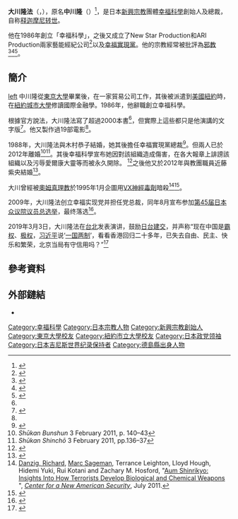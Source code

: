 {{Citation style|time=2021-03-27T14:47:23+00:00}}
{{Infobox officeholder
| name = 大川隆法
| birth_name = 中川隆
| birth_date = {{birth date and age|1956|7|7}}
| birth_place = {{JPN}}[[德島縣|德島縣]][[麻植郡|麻植郡]][[川島町|川島町]]
| citizenship = {{JPN}}
| office1 = [[幸福實現黨|幸福實現黨]]總裁
| termstart1 = 2009年3月23日
| predecessor1 = 職位創立
| office2 = [[幸福科學|幸福科學]]創始人暨總裁
| termstart2 = 1986年10月6日
| predecessor2 = 職位創立
| website = https://ryuho-okawa.org/
| alma_mater = [[東京大學|東京大學]]、[[紐約城市大學|紐約城市大學]]
| occupation = 宗教人物<br />政黨領袖
| image = Master Ryuho Okawa, Feb. 15, 2015.jpg
| spouse          ={{marriage |大川恭子|1988年|2012年|end=d}}<br />{{marriage |大川紫央|2012年}}
| 子女 = 長子：大川宏洋<br />長女：大川咲也加<br />次子：大川真輝<br />三子：大川裕太<br />次女：大川愛理沙
}}

'''大川隆法'''（{{lang-ja|おおかわ りゅうほう}}，{{bd|1956年|7月7日|||catIdx=Okawa Ryuho}}），原名'''中川隆'''（{{lang-ja|なかがわ たかし}}）<ref name="unseenjapan">{{cite web | url=https://unseenjapan.com/happy-science/ | title=Inside "Happy Science", Japan's Far-Right Religious Movement | work=Unseen Japan | date=2019-08-12 | accessdate=2020-04-20 | author=Oskow, Noah}}</ref>，是日本[[新興宗教|新興宗教]]團體[[幸福科學|幸福科學]]創始人及總裁，自称[[释迦摩尼|释迦摩尼]][[转世|转世]]{{sfn|塚田穂高|2015|pp=295-296}}。

他在1986年創立「幸福科學」，之後又成立了New Star Production和ARI Production兩家藝能經紀公司<ref name="profile">{{cite web|url= https://ryuho-okawa.org|script-title= ja:大川隆法ご紹介|trans-title= Profile of Ryuho Okawa|work= Happy Science|publisher= IRH Press|location= Japan|language= ja|access-date= 2021-03-27|archive-date= 2021-05-27|archive-url= https://web.archive.org/web/20210527103615/https://ryuho-okawa.org/|dead-url= no}}</ref>以及[[幸福實現黨|幸福實現黨]]。他的宗教經常被批評為[[邪教|邪教]]<ref name=Musasizi>{{cite news |url=http://www.observer.ug/component/content/article?id=19408:clerics-call-for-probe-into-happy-science |title=Clerics call for probe into Happy Science |archiveurl=https://web.archive.org/web/20151222092033/http://www.observer.ug/component/content/article?id=19408:clerics-call-for-probe-into-happy-science |archivedate=2015-12-22 |last=Musasizi |first=Simon |newspaper=[[The_Observer_(Uganda)|The Observer]] |date=2012-06-21 |url-status=yes |accessdate=2021-03-27 }}</ref><ref name=thejakartapost>{{cite news |url=http://www.thejakartapost.com/news/2012/07/22/happy-science-a-new-cult-offers-celebrity-guide-heaven.html |title=Happy Science, a new cult offers celebrity guide to heaven |archiveurl=https://web.archive.org/web/20120825072332/http://www.thejakartapost.com/news/2012/07/22/happy-science-a-new-cult-offers-celebrity-guide-heaven.html |newspaper=[[The_Jakarta_Post|The Jakarta Post]] |date=2012-07-22 |archivedate=2012-08-25 |accessdate=2021-03-27 |dead-url=no }}</ref><ref name=Donnelly>{{cite news |url=http://www.theage.com.au/victoria/blooming--happy-science-cult-channels-disney-ghandi-jesus-and-thatcher-20151028-gkkzow.html |title=Blooming 'Happy Science' religion channels Disney, Gandhi, Jesus and Thatcher |last=Donnelly |first=Beau |newspaper=[[The_Age|The Age]] |date=2015-11-02 |access-date=2017-11-25 |archive-date=2015-12-05 |archive-url=https://web.archive.org/web/20151205191100/http://www.theage.com.au/victoria/blooming--happy-science-cult-channels-disney-ghandi-jesus-and-thatcher-20151028-gkkzow.html |dead-url=no }}</ref>。

==簡介==
[[file:Ryuho_Okawa_2009.jpg|left]]
中川隆從[[東京大學|東京大學]]畢業後，在一家貿易公司工作，其後被派遣到[[美國|美國]][[紐約|紐約]]時，在[[紐約城市大學|紐約城市大學]]修讀國際金融學。1986年，他辭職創立幸福科學。

根據官方說法，大川隆法寫了超過2000本書<ref name="jt20090804" />，但實際上這些都只是他演講的文字版<ref name="Saint-Guily">{{cite magazine|url=https://www.vice.com/read/my-afternoon-with-a-failed-japanese-cult|title=Happy Science Is the Laziest Cult Ever|last=Saint-Guily|first=Sylla|date=3 October 2012|magazine=[[Vice_(magazine)|Vice]]|archiveurl=https://web.archive.org/web/20151127162701/https://www.vice.com/read/my-afternoon-with-a-failed-japanese-cult|archivedate=2015-11-27|access-date=2021-03-27|dead-url=no}}</ref>。他又製作過19部電影<ref name="profile"/>。

1988年，大川隆法與木村恭子結婚，她其後擔任幸福實現黨總裁<ref name="jt20090804">{{Citation|last = McNeill|first = David|title = Party offers a third way: happiness|newspaper = [[The_Japan_Times|The Japan Times]]|date = 2009-08-04|url = http://www.japantimes.co.jp/community/2009/08/04/issues/party-offers-a-third-way-happiness|accessdate = 2009-08-06|archive-date = 2021-03-20|archive-url = https://web.archive.org/web/20210320040848/https://www.japantimes.co.jp/community/2009/08/04/issues/party-offers-a-third-way-happiness/|dead-url = no}}</ref>。但兩人已於2012年離婚<ref>''Shūkan Bunshun'' 3 February 2011, p. 140–43</ref><ref>''Shūkan Shinchō'' 3 February 2011, pp.136–37</ref>。其後幸福科學宣布她因對該組織造成傷害，在各大報章上誹謗該組織以及污辱愛爾康大靈等而被永久開除。 <ref name="liberty20110222">{{cite web|url= http://www.the-liberty.com/article.php?item_id=1385|script-title= ja:幸福の科学が大川きょう子氏を永久追放|trans-title= Happy Science permanently expels Kyoko Okawa|first= |last= |author= |authorlink= |date= 2011-02-22|work= The Liberty Web|publisher= IRH Press Co., Ltd.|location= |language= ja|accessdate= 2012-07-02|archive-date= 2020-08-09|archive-url= https://web.archive.org/web/20200809061439/https://the-liberty.com/article.php?item_id=1385|dead-url= no}}</ref>之後他又於2012年與教團職員近藤紫央結婚<ref>{{Cite book|title=In Love with the Sun: Spiritual Messages from Goddess Gaia|last=Okawa|first=Ryuho Okawa & Shio|date=2014-11-21|publisher=IRH Press Company Limited|isbn=9781941779262|language=en}}</ref>。

大川曾經被[[奧姆真理教|奧姆真理教]]於1995年1月企圖用[[VX神經毒劑|VX神經毒劑]]暗殺<ref>[[Richard_Danzig|Danzig, Richard]], [[Marc_Sageman|Marc Sageman]], Terrance Leighton, Lloyd Hough, Hidemi Yuki, Rui Kotani and Zachary M. Hosford, "[http://www.cnas.org/files/documents/publications/CNAS_AumShinrikyo_Danzig_1.pdf Aum Shinrikyo: Insights Into How Terrorists Develop Biological and Chemical Weapons] {{Wayback|url=http://www.cnas.org/files/documents/publications/CNAS_AumShinrikyo_Danzig_1.pdf |date=20120324102229 }}", ''[[Center_for_a_New_American_Security|Center for a New American Security]]'', July 2011.</ref><ref>{{Cite journal|last=Astley|first=Trevor|date=1995|title=The Transformation of a Recent Japanese New Religion: Ōkawa Ryūhō and Kōfuku no Kagaku|url=https://www.jstor.org/stable/30234459|journal=Japanese Journal of Religious Studies|volume=22|issue=3/4|pages=343–380|doi=10.18874/jjrs.22.3-4.1995.343-380|jstor=30234459|issn=0304-1042|doi-access=free|access-date=2021-03-27|archive-date=2021-02-27|archive-url=https://web.archive.org/web/20210227040749/https://www.jstor.org/stable/30234459|dead-url=no}}</ref>。

2009年，大川隆法创立幸福实现党并担任党总裁，同年8月宣布参加[[第45届日本众议院议员总选举|第45届日本众议院议员总选举]]，最终落选<ref>{{Cite web|url = http://www.asahi.com/senkyo2009/news/TKY200908290177.html|title = 大川隆法氏が落選 比例近畿ブロック|accessdate = 2015-12-18|publisher = [[朝日新聞|朝日新聞]]|date = 2009-08-31|archive-date = 2021-05-06|archive-url = https://web.archive.org/web/20210506130303/http://www.asahi.com/senkyo2009/news/TKY200908290177.html|dead-url = no}}</ref>。

2019年3月3日，大川隆法在[[台北|台北]]发表演讲，鼓励[[中华民国与日本关系|日台建交]]，并声称“现在中国是[[霸权|霸权]]、[[极权|极权]]，[[习近平|习近平]]说‘[[一国两制|一国两制]]’，看看香港回归二十多年，已失去自由、民主、快乐和繁荣，北京当局有守信用吗？”<ref>{{cite web|author1=夏小华|author2=陈美华|author3=申铧|author4=瑞哲|url=https://www.rfa.org/mandarin/yataibaodao/gangtai/hx3-03042019095513.html|title=日本幸福科学总裁吁恢复日台建交|work=自由亚洲电台|date=2019-03-04|access-date=2021-04-16|archive-date=2021-04-21|archive-url=https://web.archive.org/web/20210421154419/https://www.rfa.org/mandarin/yataibaodao/gangtai/hx3-03042019095513.html|dead-url=no}}</ref>

==參考資料==
{{Reflist}}

==外部鏈結==
* {{official|https://ryuho-okawa.com}}

{{Authority control}}

{{DEFAULTSORT:Okawa Ryuho}}
[[Category:幸福科學|Category:幸福科學]]
[[Category:日本宗教人物|Category:日本宗教人物]]
[[Category:新興宗教創始人|Category:新興宗教創始人]]
[[Category:東京大學校友|Category:東京大學校友]]
[[Category:紐約市立大學校友|Category:紐約市立大學校友]]
[[Category:日本政党领袖|Category:日本政党领袖]]
[[Category:日本吉尼斯世界纪录保持者|Category:日本吉尼斯世界纪录保持者]]
[[Category:德島縣出身人物|Category:德島縣出身人物]]